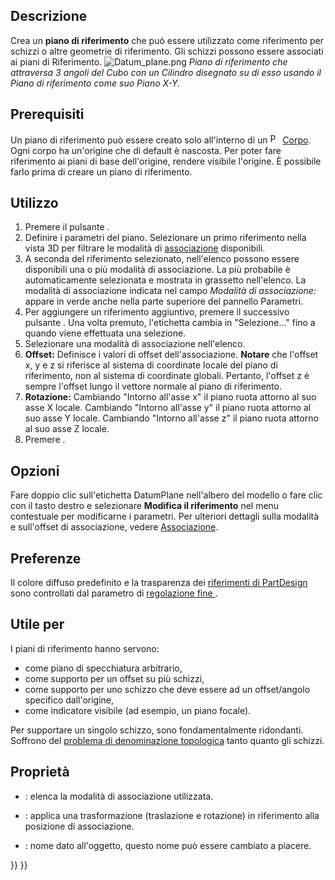 <languages/>

{{Docnav/it
|[[PartDesign_Clone/it|Creare un clone]]
|[[PartDesign_Line/it|Creare una linea di riferimento]]
|[[PartDesign_Workbench/it|PartDesign]]
|IconL=PartDesign_Clone.svg
|IconR=PartDesign_Line.svg
|IconC=Workbench_PartDesign.svg
}}

{{GuiCommand/it
|Name=PartDesign Plane
|Name/it=Crea un piano di riferimento
|MenuLocation=Part Design → Crea un riferimento → Crea un piano di riferimento
|Workbenches=[[PartDesign_Workbench/it|PartDesign]]
|Version=0.17
|SeeAlso=[[PartDesign_Point/it|Crea un punto di rifierimento]], [[PartDesign_Line/it|Linea di riferimento]]
}}

<span id="Description"></span>
==Descrizione==

Crea un '''piano di riferimento''' che può essere utilizzato come riferimento per schizzi o altre geometrie di riferimento. Gli schizzi possono essere associati ai piani di Riferimento.
[[File:Datum_plane.png|none]]
''Piano di riferimento che attraversa 3 angoli del Cubo con un Cilindro disegnato su di esso usando il Piano di riferimento come suo Piano X-Y.''

<span id="Prerequisites"></span>
== Prerequisiti ==

Un piano di riferimento  può essere creato solo all'interno di un [[File:PartDesign_Body.svg|16px]] [[PartDesign_Body/it|Corpo]]. Ogni corpo ha un'origine che di default è nascosta. Per poter fare riferimento ai piani di base dell'origine, rendere visibile l'origine. È possibile farlo prima di creare un piano di riferimento.

<span id="Usage"></span>
== Utilizzo ==

# Premere il pulsante {{Button|[[Image:PartDesign_Plane.svg|16px]] [[PartDesign_Plane/it|Crea un piano di riferimento]]}}.
# Definire i parametri del piano. Selezionare un primo riferimento nella vista 3D per filtrare le modalità di [[Part_EditAttachment/it|associazione]] disponibili.
# A seconda del riferimento selezionato, nell'elenco possono essere disponibili una o più modalità di associazione. La più probabile è automaticamente selezionata e mostrata in grassetto nell'elenco. La modalità di associazione indicata nel campo ''Modalità di associazione:'' appare in verde anche nella parte superiore del pannello Parametri.
# Per aggiungere un riferimento aggiuntivo, premere il successivo pulsante {{Button|Riferimento}}. Una volta premuto, l'etichetta cambia in "Selezione..." fino a quando viene effettuata una selezione.
# Selezionare una modalità di associazione nell'elenco.
# '''Offset:''' Definisce i valori di offset dell'associazione. '''Notare''' che l'offset x, y e z si riferisce al sistema di coordinate locale del piano di riferimento, non al sistema di coordinate globali. Pertanto, l'offset z è sempre l'offset lungo il vettore normale al piano di riferimento.
# '''Rotazione:''' Cambiando "Intorno all'asse x" il piano ruota attorno al suo asse X locale. Cambiando "Intorno all'asse y" il piano ruota attorno al suo asse Y locale. Cambiando "Intorno all'asse z" il piano ruota attorno al suo asse Z locale.
# Premere {{Button|OK}}.

<span id="Options"></span>
== Opzioni ==

Fare doppio clic sull'etichetta DatumPlane nell'albero del modello o fare clic con il tasto destro e selezionare '''Modifica il riferimento''' nel menu contestuale per modificarne i parametri. Per ulteriori dettagli sulla modalità e sull'offset di associazione, vedere [[Part_EditAttachment/it|Associazione]].

<span id="Preferences"></span>
==Preferenze==

Il colore diffuso predefinito e la trasparenza dei [[PartDesign_CompDatums/it|riferimenti di PartDesign]] sono controllati dal parametro di [[Fine-tuning/it#PartDesign_Workbench|regolazione fine ]] {{MenuCommand|DefaultDatumColor}}.

<span id="Useful_for"></span>
==Utile per==

I piani di riferimento hanno servono:
* come piano di specchiatura arbitrario,
* come supporto per un offset su più schizzi,
* come supporto per uno schizzo che deve essere ad un offset/angolo specifico dall'origine,
* come indicatore visibile (ad esempio, un piano focale).

Per supportare un singolo schizzo, sono fondamentalmente ridondanti. Soffrono del [[Topological_naming_problem/it|problema di denominazione topologica]] tanto quanto gli schizzi.

<span id="Properties"></span>
== Proprietà ==

* {{PropertyData/it|MapMode}}: elenca la modalità di associazione utilizzata.
* {{PropertyData/it|Attachment Offset}}: applica una trasformazione (traslazione e rotazione) in riferimento alla posizione di associazione.
* {{PropertyData/it|Label}}: nome dato all'oggetto, questo nome può essere cambiato a piacere.


{{Docnav/it
|[[PartDesign_Clone/it|Creare un clone]]
|[[PartDesign_Line/it|Creare una linea di riferimento]]
|[[PartDesign_Workbench/it|PartDesign]]
|IconL=PartDesign_Clone.svg
|IconR=PartDesign_Line.svg
|IconC=Workbench_PartDesign.svg
}}

{{PartDesign Tools navi{{#translation:}}}}
{{Userdocnavi{{#translation:}}}}